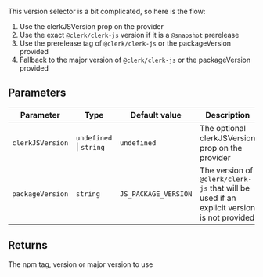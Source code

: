This version selector is a bit complicated, so here is the flow:
1. Use the clerkJSVersion prop on the provider
2. Use the exact `@clerk/clerk-js` version if it is a `@snapshot` prerelease
3. Use the prerelease tag of `@clerk/clerk-js` or the packageVersion provided
4. Fallback to the major version of `@clerk/clerk-js` or the packageVersion provided

## Parameters

| Parameter | Type | Default value | Description |
| ------ | ------ | ------ | ------ |
| `clerkJSVersion` | `undefined` \| `string` | `undefined` | The optional clerkJSVersion prop on the provider |
| `packageVersion` | `string` | `JS_PACKAGE_VERSION` | The version of `@clerk/clerk-js` that will be used if an explicit version is not provided |

## Returns

The npm tag, version or major version to use
